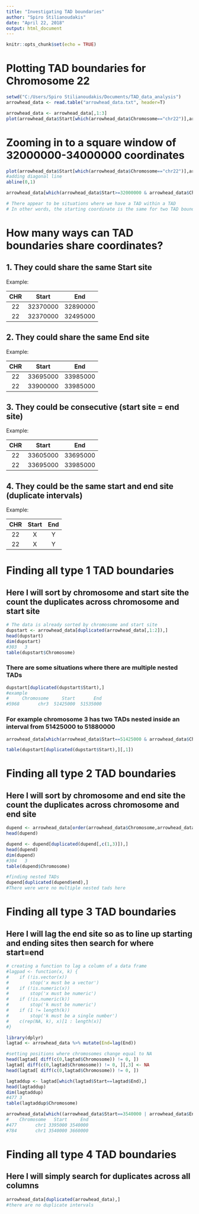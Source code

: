 ```yaml
---
title: "Investigating TAD boundaries"
author: "Spiro Stilianoudakis"
date: "April 22, 2018"
output: html_document
---
```


```r
knitr::opts_chunk$set(echo = TRUE)
```

# Plotting TAD boundaries for Chromosome 22

```r
setwd("C:/Users/Spiro Stilianoudakis/Documents/TAD_data_analysis")
arrowhead_data <- read.table("arrowhead_data.txt", header=T)

arrowhead_data <- arrowhead_data[,1:3]
plot(arrowhead_data$Start[which(arrowhead_data$Chromosome=="chr22")],arrowhead_data$End[which(arrowhead_data$Chromosome=="chr22")],pch='.', col="blue", xlab="Start", ylab="End")
```

# Zooming in to a square window of 32000000-34000000 coordinates

```r
plot(arrowhead_data$Start[which(arrowhead_data$Chromosome=="chr22")],arrowhead_data$End[which(arrowhead_data$Chromosome=="chr22")], col="blue", xlim=c(3.2e+07,3.4e+07),ylim=c(3.2e+07,3.4e+07), xlab="Start", ylab="End")
#adding diagonal line
abline(0,1)

arrowhead_data[which(arrowhead_data$Start>=32000000 & arrowhead_data$Chromosome=="chr22" & arrowhead_data$End<=34000000),]

# There appear to be situations where we have a TAD within a TAD
# In other words, the starting coordinate is the same for two TAD boundaries
```

# How many ways can TAD boundaries share coordinates?

## 1. They could share the same Start site

Example:

| CHR | Start    | End      |
|:---:|:--------:|:--------:|
| 22  | 32370000 | 32890000 |
| 22  | 32370000 | 32495000 |

## 2. They could share the same End site

Example:

| CHR | Start    | End      |
|:---:|:--------:|:--------:|
| 22  | 33695000 | 33985000 |
| 22  | 33900000 | 33985000 |

## 3. They could be consecutive (start site = end site)

Example:

| CHR | Start    | End      |
|:---:|:--------:|:--------:|
| 22  | 33605000 | 33695000 |
| 22  | 33695000 | 33985000 |

## 4. They could be the same start and end site (duplicate intervals)

Example:

| CHR | Start    | End      |
|:---:|:--------:|:--------:|
| 22  | X        | Y        |
| 22  | X        | Y        |

# Finding all type 1 TAD boundaries

## Here I will sort by chromosome and start site the count the duplicates across chromosome and start site

```r
# The data is already sorted by chromosome and start site
dupstart <- arrowhead_data[duplicated(arrowhead_data[,1:2]),]
head(dupstart)
dim(dupstart)
#303   3
table(dupstart$Chromosome)
```

### There are some situations where there are multiple nested TADs

```r
dupstart[duplicated(dupstart$Start),]
#example
#     Chromosome     Start       End
#5968       chr3  51425000  51535000

```

### For example chromosome 3 has two TADs nested inside an interval from 51425000 to 51880000
```r
arrowhead_data[which(arrowhead_data$Start==51425000 & arrowhead_data$Chromosome=="chr3"),]

table(dupstart[duplicated(dupstart$Start),][,1])
```

# Finding all type 2 TAD boundaries

## Here I will sort by chromosome and end site the count the duplicates across chromosome and end site

```r
dupend <- arrowhead_data[order(arrowhead_data$Chromosome,arrowhead_data$End),]
head(dupend)

dupend <- dupend[duplicated(dupend[,c(1,3)]),]
head(dupend)
dim(dupend)
#304   3
table(dupend$Chromosome)

#finding nested TADs
dupend[duplicated(dupend$end),]
#There were were no multiple nested tads here

```

# Finding all type 3 TAD boundaries

## Here I will lag the end site so as to line up starting and ending sites then search for where start=end

```r
# creating a function to lag a column of a data frame
#lagpad <- function(x, k) {
#    if (!is.vector(x)) 
#        stop('x must be a vector')
#    if (!is.numeric(x)) 
#        stop('x must be numeric')
#    if (!is.numeric(k))
#        stop('k must be numeric')
#    if (1 != length(k))
#        stop('k must be a single number')
#    c(rep(NA, k), x)[1 : length(x)] 
#}

library(dplyr)
lagtad <- arrowhead_data %>% mutate(End=lag(End))

#setting positions where chromosomes change equal to NA
head(lagtad[ diff(c(0,lagtad$Chromosome)) != 0, ])
lagtad[ diff(c(0,lagtad$Chromosome)) != 0, ][,3] <- NA
head(lagtad[ diff(c(0,lagtad$Chromosome)) != 0, ])

lagtaddup <- lagtad[which(lagtad$Start==lagtad$End),]
head(lagtaddup)
dim(lagtaddup)
#477 3
table(lagtaddup$Chromosome)

arrowhead_data[which((arrowhead_data$Start==3540000 | arrowhead_data$End==3540000) & arrowhead_data$Chromosome=="chr1"),]
#    Chromosome   Start     End
#477       chr1 3395000 3540000
#784       chr1 3540000 3660000
```

# Finding all type 4 TAD boundaries

## Here I will simply search for duplicates across all columns

```r
arrowhead_data[duplicated(arrowhead_data),]
#there are no duplicate intervals
```





